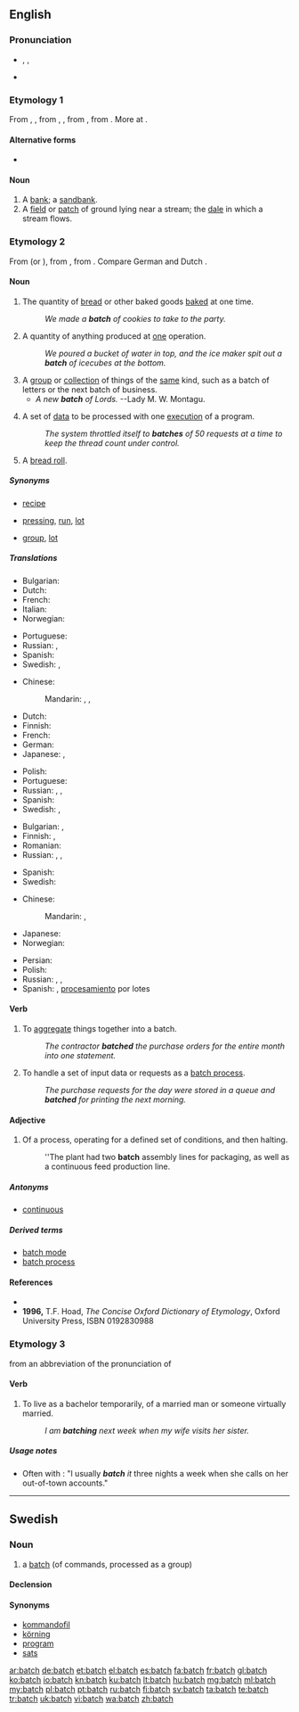 ==English==

===Pronunciation===
* {{enPR|băch}}, {{IPA|/bætʃ/}}, {{X-SAMPA|/b{tS/}}
* {{rhymes|ætʃ}}

===Etymology 1===
From {{etyl|enm}} {{term|bache|lang=enm}}, {{term|bæcche|lang=enm}}, from {{etyl|ang}} {{term|bæce|bæċe|lang=ang}}, {{term|bece|beċe|brook, stream|lang=ang}}, from {{etyl|gem-pro|en}} {{recons|bakiz||brook|lang=gem-pro}}, from {{etyl|ine-pro|en}} {{recons|bʰog-||flowing water|lang=ine-pro}}. More at {{l|en|beach}}.

====Alternative forms====
* {{l|en|baiche}}

====Noun====
{{en-noun|batches}}

# A [[bank]]; a [[sandbank]].
# A [[field]] or [[patch]] of ground lying near a stream; the [[dale]] in which a stream flows.

===Etymology 2===
From {{etyl|enm}} {{term|bache||lang=enm}} (or {{term|bacche||lang=enm}}), from {{etyl|ang}} {{term|bæcce||something baked|lang=ang}}, from {{term|bacan||to bake|lang=ang}}. Compare German {{term|Gebäck||lang=de}} and Dutch {{term|baksel||lang=nl}}.

====Noun====
{{en-noun|es}}

# The quantity of [[bread]] or other baked goods [[bake]]d at one time.
#: ''We made a '''batch''' of cookies to take to the party.''
# A quantity of anything produced at [[one]] operation.
#: ''We poured a bucket of water in top, and the ice maker spit out a '''batch''' of icecubes at the bottom.''
# A [[group]] or [[collection]] of things of the [[same]] kind, such as a batch of letters or the next batch of business.
#* ''A new '''batch''' of Lords.'' --Lady M. W. Montagu.
# {{computing}} A set of [[data]] to be processed with one [[execute|execution]] of a program.
#: ''The system throttled itself to '''batches''' of 50 requests at a time to keep the thread count under control.''
# {{UK|dialect|Midlands}} A [[bread roll]].

=====Synonyms=====
* {{sense|quantity of baked goods}} [[recipe]]
* {{sense|anything produced in one operation}} [[pressing]], [[run]], [[lot]]
* {{sense|group of things of the same kind}} [[group]], [[lot]]

=====Translations=====
{{trans-top|quantity of baked goods made at one time}}
* Bulgarian: {{t-|bg|фурна}}
* Dutch: {{t+|nl|lot|n}}
* French: {{t+|fr|fournée|f}}
* Italian: {{t-|it|infornata|f}}
* Norwegian: {{t-|no|ladning|f}}
{{trans-mid}}
* Portuguese: {{t-|pt|fornada|f}}
* Russian: {{t+|ru|партия|f|tr=pártija|sc=Cyrl}}, {{t+|ru|порция|f|tr=pórcija|sc=Cyrl}}
* Spanish: {{t-|es|hornada|f}}
* Swedish: {{t+|sv|bak|n}}, {{t+|sv|sats|c}}
{{trans-bottom}}

{{trans-top|quantity of anything produced in one operation}}
* Chinese:
*: Mandarin: {{t|cmn|批次|tr=pīcì|sc=Hani}}, {{t|cmn|批|tr=pī|sc=Hani}}, {{t|cmn|批量|tr=pīliàng|sc=Hani}}
* Dutch: {{t+|nl|lot|n}}
* Finnish: {{t+|fi|erä}}
* French: {{t+|fr|lot|m}}
* German: {{t+|de|Partie|f}}
* Japanese: {{t+|ja|束|tr=たば, taba|sc=Jpan}}, {{t-|ja|群れ|tr=むれ, mure|sc=Jpan}}
{{trans-mid}}
* Polish: {{t+|pl|wsad}}
* Portuguese: {{t+|pt|lote}}
* Russian: {{t+|ru|партия|f|tr=pártija|sc=Cyrl}}, {{t+|ru|серия|f|tr=sérija|sc=Cyrl}}, {{t+|ru|пакет|m|tr=pakét|sc=Cyrl}}
* Spanish: {{t+|es|lote|m}}
* Swedish: {{t+|sv|sats|c}}, {{t+|sv|batch}}
{{trans-bottom}}

{{trans-top|group or collection of things of the same kind}}
* Bulgarian: {{t+|bg|партида}},  {{t+|bg|порция}}
* Finnish: {{t+|fi|joukko}}, {{t+|fi|sarja}}
* Romanian: {{t-|ro|șarjă|f}}
* Russian: {{t+|ru|партия|f|tr=pártija|sc=Cyrl}}, {{t+|ru|пакет|m|tr=pakét|sc=Cyrl}}, {{t+|ru|порция|f|tr=pórcija|sc=Cyrl}}
{{trans-mid}}
* Spanish: {{t+|es|lote|m}}
* Swedish: {{t+|sv|sats|c}}
{{trans-bottom}}

{{trans-top|computing}}
* Chinese:
*: Mandarin: {{t|cmn|程序組|sc=Hani}}, {{t|cmn|程序组|tr=chéngxù zǔ|sc=Hani}}
* Japanese: {{t-|ja|バッチ|tr=batchi|sc=Jpan}}
* Norwegian: {{t-|no|batch}}
{{trans-mid}}
* Persian: {{t-|fa|بچ|tr=bač|sc=fa-Arab}}
* Polish: {{t+|pl|stos|m}}
* Russian: {{t+|ru|пакет|m|tr=pakét|sc=Cyrl}}, {{t-|ru|бэтч|m|tr=betč|sc=Cyrl}}, {{t-|ru|бэч|m|tr=beč|sc=Cyrl}}
* Spanish: {{t+|es|lote|m}}, [[procesamiento]] por lotes
{{trans-bottom}}

====Verb====
{{en-verb|batches|batching|batched}}

# To [[aggregate]] things together into a batch.
#: ''The contractor '''batched''' the purchase orders for the entire month into one statement.''
# {{computing}} To handle a set of input data or requests as a [[batch process]].
#: ''The purchase requests for the day were stored in a queue and '''batched''' for printing the next morning.''

====Adjective====
{{en-adj|-}}

# Of a process, operating for a defined set of conditions, and then halting.
#: ''The plant had two '''batch''' assembly lines for packaging, as well as a continuous feed production line.

=====Antonyms=====
* [[continuous]]

=====Derived terms=====
* [[batch mode]]
* [[batch process]]

====References====
* {{R:Webster 1913}}
* '''1996,''' T.F. Hoad, ''The Concise Oxford Dictionary of Etymology'', Oxford University Press, ISBN 0192830988

===Etymology 3===
from an abbreviation of the pronunciation of {{term|bachelor|lang=en||unmarried adult male}}

====Verb====
{{en-verb|batch|es}}

# {{informal}} To live as a bachelor temporarily, of a married man or someone virtually married.
#: ''I am '''batching''' next week when my wife visits her sister.''

=====Usage notes=====
* Often with {{term|it}}: "I usually '''''batch''' it'' three nights a week when she calls on her out-of-town accounts."

----

==Swedish==

===Noun===
{{sv-noun|g=c}}

# {{context|computing|slang|lang=sv}} a [[#English|batch]] (of commands, processed as a group)

====Declension====
{{sv-noun-reg-er}}
{{sv-noun-reg-ar}}

====Synonyms====
* [[kommandofil]]
* [[körning]]
* [[program]]
* [[sats]]

[[ar:batch]]
[[de:batch]]
[[et:batch]]
[[el:batch]]
[[es:batch]]
[[fa:batch]]
[[fr:batch]]
[[gl:batch]]
[[ko:batch]]
[[io:batch]]
[[kn:batch]]
[[ku:batch]]
[[lt:batch]]
[[hu:batch]]
[[mg:batch]]
[[ml:batch]]
[[my:batch]]
[[pl:batch]]
[[pt:batch]]
[[ru:batch]]
[[fi:batch]]
[[sv:batch]]
[[ta:batch]]
[[te:batch]]
[[tr:batch]]
[[uk:batch]]
[[vi:batch]]
[[wa:batch]]
[[zh:batch]]